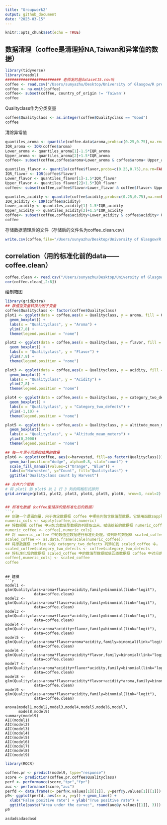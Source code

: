 ```yaml
---
title: "Groupwork2"
output: github_document
date: "2023-03-15"
---
```


```r
knitr::opts_chunk$set(echo = TRUE)
```

## 数据清理（coffee是清理掉NA,Taiwan和异常值的数据）

```r
library(tidyverse)
library(readxl)
######################### 老师发的是dataset15.csv吗
coffee <- read.csv("/Users/sunyazhu/Desktop/University of Glasgow/R program/AllDatasetsR/dataset15.csv")
coffee <- na.omit(coffee)
coffee<- subset(coffee, country_of_origin != 'Taiwan')
coffee
```

Qualityclass作为分类变量

```r
coffee$Qualityclass <- as.integer(coffee$Qualityclass == "Good")
coffee

```

清除异常值
```r
quantiles_aroma <- quantile(coffee.data$aroma,probs=c(0.25,0.75),na.rm=FALSE)
IQR_aroma <- IQR(coffee$aroma)
Lower_aroma <- quantiles_aroma[1]-1.5*IQR_aroma
Upper_aroma <- quantiles_aroma[2]+1.5*IQR_aroma
coffee<- subset(coffee,coffee$aroma>Lower_aroma & coffee$aroma< Upper_aroma)

quantiles_flavor <- quantile(coffee$flavor,probs=c(0.25,0.75),na.rm=FALSE)
IQR_flavor <- IQR(coffee$flavor)
Lower_flavor <- quantiles_flavor[1]-1.5*IQR_flavor
Upper_flavor <- quantiles_flavor[2]+1.5*IQR_flavor
coffee<- subset(coffee,coffee$flavor>Lower_flavor & coffee$flavor< Upper_flavor)

quantiles_acidity <- quantile(coffee$acidity,probs=c(0.25,0.75),na.rm=FALSE)
IQR_acidity <- IQR(coffee$acidity)
Lower_acidity <- quantiles_acidity[1]-1.5*IQR_acidity
Upper_acidity <- quantiles_acidity[2]+1.5*IQR_acidity
coffee<- subset(coffee,coffee$acidity>Lower_acidity & coffee$acidity< Upper_acidity)
coffee

```
存储数据清理后的文件（存储后的文件名为coffee_clean.csv）
```r
write.csv(coffee,file="/Users/sunyazhu/Desktop/University of Glasgow/R program/AllDatasetsR/coffee_clean.csv",row.names=FALSE)

```

##########################################
## correlation（用的标准化前的data——coffee.clean）
```r
coffee.clean <- read.csv("/Users/sunyazhu/Desktop/University of Glasgow/R program/AllDatasetsR/coffee_clean.csv")
cor(coffee.clean[,2:8])
```
##########################################
绘制箱图
```r
library(gridExtra)
## 数值型变量转换为因子变量
coffee$Qualityclass <- factor(coffee$Qualityclass)
plot1 <- ggplot(data = coffee,aes(x = Qualityclass, y = aroma, fill = Qualityclass)) +
  geom_boxplot() +
  labs(x = "Qualityclass", y = "Aroma") + 
  ylim(7,8) + 
  theme(legend.position = "none")

plot2 <- ggplot(data = coffee,aes(x = Qualityclass, y = flavor, fill = Qualityclass)) +
  geom_boxplot() +
  labs(x = "Qualityclass", y = "Flavor") + 
  ylim(7,8) + 
  theme(legend.position = "none")

plot3 <- ggplot(data = coffee,aes(x = Qualityclass, y = acidity, fill = Qualityclass)) +
  geom_boxplot() +
  labs(x = "Qualityclass", y = "Acidity") + 
  ylim(7,8) + 
  theme(legend.position = "none")

plot4 <- ggplot(data = coffee,aes(x = Qualityclass, y = category_two_defects, fill = Qualityclass)) +
  geom_boxplot() +
  labs(x = "Qualityclass", y = "Category_two_defects") + 
  ylim(-1,10) + 
  theme(legend.position = "none")

plot5 <- ggplot(data = coffee,aes(x = Qualityclass, y = altitude_mean_meters, fill = Qualityclass)) +
  geom_boxplot() +
  labs(x = "Qualityclass", y = "Altitude_mean_meters") + 
  ylim(0,2000)
  theme(legend.position = "none")

## 每一年里不同质检结果的数量
plot6 <- ggplot(coffee, aes(x=harvested, fill=as.factor(Qualityclass))) +
  geom_bar(position="dodge", alpha=0.8, stat="count") +
  scale_fill_manual(values=c("Orange", "Blue")) +
  labs(x="Harvested", y="Count", fill="Qualityclass") +
  ggtitle("Qualityclass count by Harvest")

## 合并六个图表
# 将 plot1 到 plot6 以 2 行 3 列的网格形式排列
grid.arrange(plot1, plot2, plot3, plot4, plot5, plot6, nrow=3, ncol=2)


## 标准化数据（coffee里储存的是标准化后的数据）
```r
## 创建一个逻辑向量，用于确定数据框 coffee 中哪些列包含数值型数据。它使用函数sapply判断每个列的数据类型是否为数值型。
numeric_cols <- sapply(coffee,is.numeric)
## 将数据框 coffee 中只包含数值型数据的列提取出来，赋值给新的数据框 numeric_coffee
numeric_coffee <- coffee[,numeric_cols]
## 将 numeric_coffee 中的数值型数据进行标准化处理，得到新的数据框 scaled_coffee。标准化处理是为了将不同变量的数据范围转化为相同的尺度，方便进行比较。
scaled_coffee <- as.data.frame(scale(numeric_coffee))
## 将原数据框 coffee 中的 category_two_defects 列添加到 scaled_coffee 中。
scaled_coffee$category_two_defects <- coffee$category_two_defects
## 将标准化后的数据框 scaled_coffee 中的数值型数据赋值回原数据框 coffee 中对应的列，覆盖原来的数据。
coffee[,numeric_cols] <- scaled_coffee
coffee
```

```

## 建模
```r
model1 <- glm(Qualityclass~aroma+flavor+acidity,family=binomial(link="logit"),
             data=coffee.clean)
model2 <- glm(Qualityclass~aroma*flavor+acidity,family=binomial(link="logit"),
             data=coffee.clean)
model3 <- glm(Qualityclass~aroma+flavor*acidity,family=binomial(link="logit"),
             data=coffee.clean)
model4 <- glm(Qualityclass~aroma*acidity+flavor,family=binomial(link="logit"),
             data=coffee.clean)
model5 <- glm(Qualityclass~aroma*flavor+aroma*acidity,family=binomial(link="logit"),
             data=coffee.clean)
model6 <- glm(Qualityclass~aroma*flavor+acidity*flavor,family=binomial(link="logit"),
             data=coffee.clean)
model7 <- glm(Qualityclass~aroma*acidity+flavor*acidity,family=binomial(link="logit"),
             data=coffee.clean)
model8 <- glm(Qualityclass~aroma*flavor+acidity*flavor+acidity*aroma,family=binomial(link="logit"),
             data=coffee.clean)
model9 <- glm(Qualityclass~aroma*flavor*acidity,family=binomial(link="logit"),
             data=coffee.clean)

anova(model1,model2,model3,model4,model5,model6,model7,
      model8,model9)
summary(model9)
AIC(model1)
AIC(model2)
AIC(model3)
AIC(model4)
AIC(model5)
AIC(model6)
AIC(model7)
AIC(model8)
AIC(model9)

```

```r
library(ROCR)

coffee.pr <- predict(model9, type="response")
score <- prediction(coffee.pr,coffee$Qualityclass)
perf <- performance(score,"tpr","fpr")
auc <- performance(score,"auc")
perfd <- data.frame(x= perf@x.values[1][[1]], y=perf@y.values[1][[1]])
p9<- ggplot(perfd, aes(x= x, y=y)) + geom_line() +
  xlab("False positive rate") + ylab("True positive rate") +
  ggtitle(paste("Area under the curve:", round(auc@y.values[[1]], 3)))
p9
```

```r
asdadsadasdasd
```
